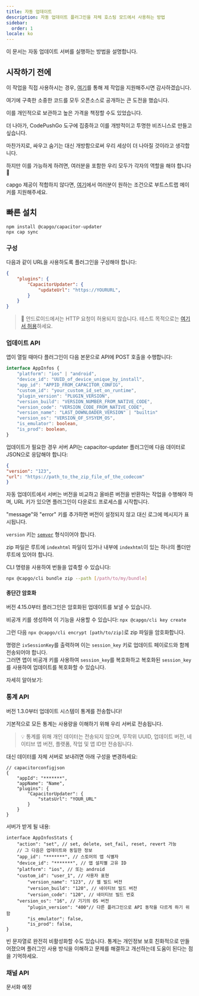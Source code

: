 ```yaml
---
title: 자동 업데이트
description: 자동 업데이트 플러그인을 자체 호스팅 모드에서 사용하는 방법
sidebar:
  order: 1
locale: ko
---
```



이 문서는 자동 업데이트 서버를 실행하는 방법을 설명합니다.

## 시작하기 전에

이 작업을 직접 사용하시는 경우, [여기](https://github.com/sponsors/riderx/)를 통해 제 작업을 지원해주시면 감사하겠습니다.

여기에 구축한 소중한 코드를 모두 오픈소스로 공개하는 큰 도전을 했습니다.

이를 개인적으로 보관하고 높은 가격을 책정할 수도 있었습니다.

더 나아가, CodePushGo 도구에 집중하고 이를 개방적이고 투명한 비즈니스로 만들고 싶습니다.

마찬가지로, 싸우고 숨기는 대신 개방함으로써 우리 세상이 더 나아질 것이라고 생각합니다.

하지만 이를 가능하게 하려면, 여러분을 포함한 우리 모두가 각자의 역할을 해야 합니다 🥹

capgo 제공이 적합하지 않다면, [여기](https://github.com/sponsors/riderx/)에서 여러분이 원하는 조건으로 부트스트랩 메이커를 지원해주세요.

## 빠른 설치

```
npm install @capgo/capacitor-updater
npx cap sync
```

### 구성

다음과 같이 URL을 사용하도록 플러그인을 구성해야 합니다:

```json
{
	"plugins": {
		"CapacitorUpdater": {
			"updateUrl": "https://YOURURL",
		}
	}
}
```

> 🚧 안드로이드에서는 HTTP 요청이 허용되지 않습니다. 테스트 목적으로는 [여기서 허용](https://stackoverflow.com/questions/45940861/android-8-cleartext-http-traffic-not-permitted/)하세요.

### 업데이트 API

앱이 열릴 때마다 플러그인이 다음 본문으로 API에 POST 호출을 수행합니다:

```typescript
interface AppInfos {
    "platform": "ios" | "android",
    "device_id": "UUID_of_device_unique_by_install",
    "app_id": "APPID_FROM_CAPACITOR_CONFIG",
    "custom_id": "your_custom_id_set_on_runtime",
    "plugin_version": "PLUGIN_VERSION",
    "version_build": "VERSION_NUMBER_FROM_NATIVE_CODE",
    "version_code": "VERSION_CODE_FROM_NATIVE_CODE",
    "version_name": "LAST_DOWNLOADER_VERSION" | "builtin"
    "version_os": "VERSION_OF_SYSYEM_OS",
    "is_emulator": boolean,
    "is_prod": boolean,
}
```

업데이트가 필요한 경우 서버 API는 capacitor-updater 플러그인에 다음 데이터로 JSON으로 응답해야 합니다:

```json
{
"version": "123",
"url": "https://path_to_the_zip_file_of_the_codecom"
}
```

자동 업데이트에서 서버는 버전을 비교하고 올바른 버전을 반환하는 작업을 수행해야 하며, URL 키가 있으면 플러그인이 다운로드 프로세스를 시작합니다.

"message"와 "error" 키를 추가하면 버전이 설정되지 않고 대신 로그에 메시지가 표시됩니다.

`version` 키는 [`semver`](https://semverorg/) 형식이어야 합니다.

zip 파일은 루트에 `indexhtml` 파일이 있거나 내부에 `indexhtml`이 있는 하나의 폴더만 루트에 있어야 합니다.

CLI 명령을 사용하여 번들을 압축할 수 있습니다:

```bash
npx @capgo/cli bundle zip --path [/path/to/my/bundle]
```

<LinkCard
	title="Update Endppint"
	href="/docs/self-hosted/auto-update/update-endpoint"
/>

#### 종단간 암호화

버전 4.15.0부터 플러그인은 암호화된 업데이트를 보낼 수 있습니다.

비공개 키를 생성하여 이 기능을 사용할 수 있습니다: ``npx @capgo/cli key create``

그런 다음 ``npx @capgo/cli encrypt [path/to/zip]``로 zip 파일을 암호화합니다.

명령은 `ivSessionKey`를 출력하며 이는 `session_key` 키로 업데이트 페이로드와 함께 전송되어야 합니다.\
그러면 앱이 비공개 키를 사용하여 `session_key`를 복호화하고 복호화된 `session_key`를 사용하여 업데이트를 복호화할 수 있습니다.

자세히 알아보기:

<LinkCard
	title="Self-hosted Live Updates"
	href="https://capgo.app/blog/self-hosted-live-updates/"
/>

### 통계 API

버전 1.3.0부터 업데이트 시스템이 통계를 전송합니다!

기본적으로 모든 통계는 사용량을 이해하기 위해 우리 서버로 전송됩니다.

> 💡 통계를 위해 개인 데이터는 전송되지 않으며, 무작위 UUID, 업데이트 버전, 네이티브 앱 버전, 플랫폼, 작업 및 앱 ID만 전송됩니다.

대신 데이터를 자체 서버로 보내려면 아래 구성을 변경하세요:

```tsx
// capacitorconfigjson
{
	"appId": "*******",
	"appName": "Name",
	"plugins": {
		"CapacitorUpdater": {
			"statsUrl": "YOUR_URL"
		}
	}
}
```

서버가 받게 될 내용:

```tsx
interface AppInfosStats {
	"action": "set", // set, delete, set_fail, reset, revert 가능
	// 그 다음은 업데이트와 동일한 정보
	"app_id": "*******", // 스토어의 앱 식별자
	"device_id": "*******", // 앱 설치별 고유 ID
	"platform": "ios", // 또는 android
	"custom_id": "user_1", // 사용자 표현
        "version_name": "123", // 웹 빌드 버전
        "version_build": "120", // 네이티브 빌드 버전
        "version_code": "120", // 네이티브 빌드 번호
	"version_os": "16", // 기기의 OS 버전
        "plugin_version": "400"// 다른 플러그인으로 API 동작을 다르게 하기 위함
        "is_emulator": false,
    	"is_prod": false,
}
```

빈 문자열로 완전히 비활성화할 수도 있습니다. 통계는 개인정보 보호 친화적으로 만들어졌으며 플러그인 사용 방식을 이해하고 문제를 해결하고 개선하는데 도움이 된다는 점을 기억하세요.

<LinkCard
	title="Stats Endpoint"
	href="/docs/self-hosted/auto-update/stats-endpoint/"
/>

### 채널 API

문서화 예정
